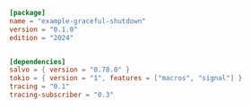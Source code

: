 
```toml  title="graceful-shutdown/Cargo.toml"
[package]
name = "example-graceful-shutdown"
version = "0.1.0"
edition = "2024"


[dependencies]
salvo = { version = "0.78.0" }
tokio = { version = "1", features = ["macros", "signal"] }
tracing = "0.1"
tracing-subscriber = "0.3"

```